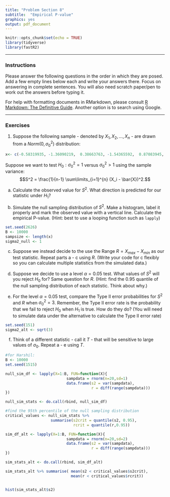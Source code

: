 ```yaml
---
title: "Problem Section 8"
subtitle:  "Empirical P-value"
graphics: yes
output: pdf_document
---
```


```r
knitr::opts_chunk$set(echo = TRUE)
library(tidyverse)
library(fastR2)
```

* * * 
### Instructions

Please answer the following questions in the order in which they are posed. Add a few empty lines below each and write your answers there. Focus on answering in complete sentences. You will also need scratch paper/pen to work out the answers before typing it.

For help with formatting documents in RMarkdown, please consult [R Markdown: The Definitive Guide](https://bookdown.org/yihui/rmarkdown/). Another option is to search using Google. 

* * *

### Exercises 

1. Suppose the following sample - denoted by $X_1,X_2,\dots,X_n$ - are drawn from a $Norm(0, \sigma^2_0)$ distribution:
```r
x<- c(-0.58319935, -1.36090219,  0.38663763, -1.54365592,  0.87083945, -0.69187830, 0.45898841, -2.82556635,  0.01777137, -0.62753863 , 0.54611381, -1.39731591, -1.72584231,  0.91371529,  0.18096064, -0.53063107, -0.76604739, -1.97107704, 0.56394712,  1.13707563)
```

Suppose we want to test $H_0: \sigma^2_0 = 1$ versus $\sigma^2_0 > 1$ using the sample variance:
$$S^2 = \frac{1}{n-1} \sum\limits_{i=1}^{n} (X_i - \bar{X})^2.$$

a. Calculate the observed value for $S^2$. What direction is predicted for our statistic under $H_1$?

b. Simulate the null sampling distribution of $S^2$. Make a histogram, label it properly and mark the observed value with a vertical line. Calculate the empirical P-value.  (Hint: best to use a looping function such as `lapply`)

```r
set.seed(2626)
B <- 10000
sampsize <- length(x)
sigma2_null <- 1
```

c. Suppose we instead decide to the use the Range $R = X_{max} - X_{min}$ as our test statistic. Repeat parts a - c using $R$. (Write your code for c flexibly so you can calculate multiple statistics from the simulated data.)

d. Suppose we decide to use a level $\alpha=0.05$ test. What values of $S^2$ will you reject $H_0$ for? Same question for $R$. (Hint: find the 0.95 quantile of the null sampling distribution of each statistic. Think about why.) 

e. For the level $\alpha = 0.05$ test, compare the Type II error probabilities for $S^2$ and $R$ when $\sigma^2_0 = 3$. Remember, the Type II error rate is the probability that we fail to reject $H_0$ when $H_1$ is true. How do they do?   (You will need to simulate data under the alternative to calculate the Type II error rate)

```r
set.seed(151)
sigma2_alt <- sqrt(3)

```
f. Think of a different statistic - call it $T$ - that will be sensitive to large values of $\sigma_0$. Repeat a - e using $T$. 
 



```r
#for Harshil: 
B <- 10000 
set.seed(1515)

null_sim_df <- lapply(X=1:B, FUN=function(X){
                           sampdata = rnorm(n=20,sd=1)
                           data.frame(s2 = var(sampdata), 
                                      r = diff(range(sampdata)))
})

null_sim_stats <- do.call(rbind, null_sim_df)

#find the 95th percentile of the null sampling distribution
critical_values <- null_sim_stats %>% 
                    summarise(s2crit = quantile(s2, 0.95),
                              rcrit = quantile(r,0.95))

sim_df_alt <- lapply(X=1:B, FUN=function(X){
                           sampdata = rnorm(n=20,sd=2)
                           data.frame(s2 = var(sampdata), 
                                      r = diff(range(sampdata)))
})

sim_stats_alt <- do.call(rbind, sim_df_alt)

sim_stats_alt %>% summarise( mean(s2 < critical_values$s2crit),
                             mean(r < critical_values$rcrit))


hist(sim_stats_alt$s2)

```
